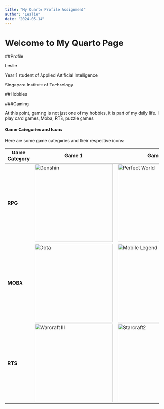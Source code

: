 ```yaml
---
title: "My Quarto Profile Assignment"
author: "Leslie"
date: "2024-05-14"
---
```


# Welcome to My Quarto Page
##Profile


Leslie 

Year 1 student of Applied Artificial Intelligence 

Singapore Institute of Technology



##Hobbies

###Gaming


At this point, gaming is not just one of my hobbies, it is part of my daily life. 
I play card games, Moba, RTS, puzzle games


#### Game Categories and Icons

Here are some game categories and their respective icons:

| Game Category    | Game 1                     | Game 2                     |
|------------------|----------------------------|----------------------------|
| **RPG**          | ![Genshin](images/gi.png){width=256 height=256}     | ![Perfect World](images/pw.png){width=256 height=256}     |
| **MOBA**         | ![Dota](images/dota.png){width=256 height=256}| ![Mobile Legend](images/ml.jpg){width=256 height=256}|
| **RTS**          | ![Warcraft III](images/w3c.jpeg){width=256 height=256}|![Starcraft2](images/sc2.jpg){width=256 height=256}|